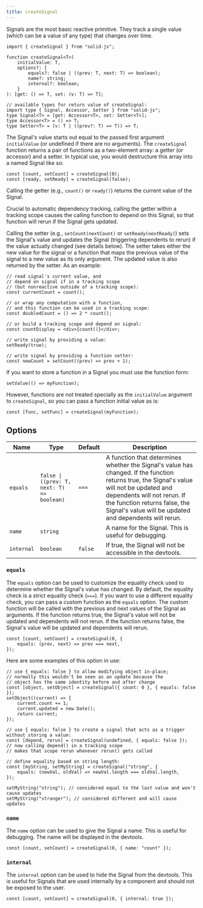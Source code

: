 ```yaml
---
title: createSignal
---
```


Signals are the most basic reactive primitive.
They track a single value (which can be a value of any type) that changes over time.

```tsx
import { createSignal } from "solid-js";

function createSignal<T>(
	initialValue: T,
	options?: {
		equals?: false | ((prev: T, next: T) => boolean);
		name?: string;
		internal?: boolean;
	}
): [get: () => T, set: (v: T) => T];

// available types for return value of createSignal:
import type { Signal, Accessor, Setter } from "solid-js";
type Signal<T> = [get: Accessor<T>, set: Setter<T>];
type Accessor<T> = () => T;
type Setter<T> = (v: T | ((prev?: T) => T)) => T;
```

The Signal's value starts out equal to the passed first argument `initialValue` (or undefined if there are no arguments).
The `createSignal` function returns a pair of functions as a two-element array: a getter (or accessor) and a setter.
In typical use, you would destructure this array into a named Signal like so:

```tsx
const [count, setCount] = createSignal(0);
const [ready, setReady] = createSignal(false);
```

Calling the getter (e.g., `count()` or `ready()`) returns the current value of the Signal.

Crucial to automatic dependency tracking, calling the getter within a tracking scope causes the calling function to depend on this Signal, so that function will rerun if the Signal gets updated.

Calling the setter (e.g., `setCount(nextCount)` or `setReady(nextReady)`) sets the Signal's value and updates the Signal (triggering dependents to rerun) if the value actually changed (see details below).
The setter takes either the new value for the signal or a function that maps the previous value of the signal to a new value as its only argument.
The updated value is also returned by the setter. As an example:

```tsx
// read signal's current value, and
// depend on signal if in a tracking scope
// (but nonreactive outside of a tracking scope):
const currentCount = count();

// or wrap any computation with a function,
// and this function can be used in a tracking scope:
const doubledCount = () => 2 * count();

// or build a tracking scope and depend on signal:
const countDisplay = <div>{count()}</div>;

// write signal by providing a value:
setReady(true);

// write signal by providing a function setter:
const newCount = setCount((prev) => prev + 1);
```

<Callout>

If you want to store a function in a Signal you must use the function form:

```tsx
setValue(() => myFunction);
```

However, functions are not treated specially as the `initialValue` argument to `createSignal`, so you can pass a
function initial value as is:

```tsx
const [func, setFunc] = createSignal(myFunction);
```

</Callout>

## Options

| Name       | Type                                       | Default | Description                                                                                                                                                                                                                                                         |
| ---------- | ------------------------------------------ | ------- | ------------------------------------------------------------------------------------------------------------------------------------------------------------------------------------------------------------------------------------------------------------------- |
| `equals`   | `false \| ((prev: T, next: T) => boolean)` | `===`   | A function that determines whether the Signal's value has changed. If the function returns true, the Signal's value will not be updated and dependents will not rerun. If the function returns false, the Signal's value will be updated and dependents will rerun. |
| `name`     | `string`                                   |         | A name for the Signal. This is useful for debugging.                                                                                                                                                                                                                |
| `internal` | `boolean`                                  | `false` | If true, the Signal will not be accessible in the devtools.                                                                                                                                                                                                         |

### `equals`

The `equals` option can be used to customize the equality check used to determine whether the Signal's value has changed.
By default, the equality check is a strict equality check (`===`).
If you want to use a different equality check, you can pass a custom function as the `equals` option.
The custom function will be called with the previous and next values of the Signal as arguments.
If the function returns true, the Signal's value will not be updated and dependents will not rerun.
If the function returns false, the Signal's value will be updated and dependents will rerun.

```tsx
const [count, setCount] = createSignal(0, {
	equals: (prev, next) => prev === next,
});
```

Here are some examples of this option in use:

```tsx
// use { equals: false } to allow modifying object in-place;
// normally this wouldn't be seen as an update because the
// object has the same identity before and after change
const [object, setObject] = createSignal({ count: 0 }, { equals: false });
setObject((current) => {
	current.count += 1;
	current.updated = new Date();
	return current;
});

// use { equals: false } to create a signal that acts as a trigger without storing a value:
const [depend, rerun] = createSignal(undefined, { equals: false });
// now calling depend() in a tracking scope
// makes that scope rerun whenever rerun() gets called

// define equality based on string length:
const [myString, setMyString] = createSignal("string", {
	equals: (newVal, oldVal) => newVal.length === oldVal.length,
});

setMyString("string"); // considered equal to the last value and won't cause updates
setMyString("stranger"); // considered different and will cause updates
```

### `name`

The `name` option can be used to give the Signal a name.
This is useful for debugging. The name will be displayed in the devtools.

```tsx
const [count, setCount] = createSignal(0, { name: "count" });
```

### `internal`

The `internal` option can be used to hide the Signal from the devtools.
This is useful for Signals that are used internally by a component and should not be exposed to the user.

```tsx
const [count, setCount] = createSignal(0, { internal: true });
```
